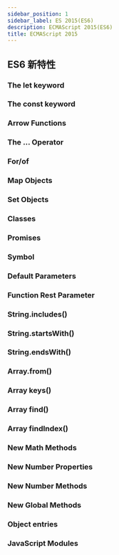 ```yaml
---
sidebar_position: 1
sidebar_label: ES 2015(ES6)
description: ECMAScript 2015(ES6)
title: ECMAScript 2015
---
```


<!-- http://blog.ycqupup.com/archives/es6%E6%96%B0%E7%89%B9%E6%80%A7 -->

## ES6 新特性

### The let keyword

### The const keyword

### Arrow Functions

### The ... Operator

### For/of

### Map Objects

### Set Objects

### Classes

### Promises

### Symbol

### Default Parameters

### Function Rest Parameter

### String.includes()

### String.startsWith()

### String.endsWith()

### Array.from()

### Array keys()

### Array find()

### Array findIndex()

### New Math Methods

### New Number Properties

### New Number Methods

### New Global Methods

### Object entries

### JavaScript Modules
